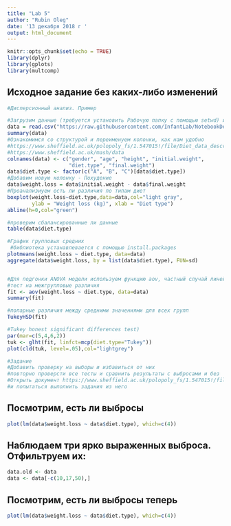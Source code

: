 ```yaml
---
title: "Lab 5"
author: "Rubin Oleg"
date: '13 декабря 2018 г '
output: html_document
---
```


```r
knitr::opts_chunk$set(echo = TRUE)
library(dplyr)
library(gplots)
library(multcomp)
```


## Исходное задание без каких-либо изменений

```r
#Дисперсионный анализ. Пример

#Загрузим данные (требуется установить Рабочую папку с помощью setwd) или указать полный путь
data = read.csv("https://raw.githubusercontent.com/InfantLab/NotebookDemos/master/diet.csv",row.names=1)
summary(data)
#Ознакомимся со структурой и переименуем колонки, как нам удобно
#https://www.sheffield.ac.uk/polopoly_fs/1.547015!/file/Diet_data_description.docx
#https://www.sheffield.ac.uk/mash/data
colnames(data) <- c("gender", "age", "height", "initial.weight", 
                    "diet.type", "final.weight")
data$diet.type <- factor(c("A", "B", "C")[data$diet.type])
#Добавим новую колонку - Похудение
data$weight.loss = data$initial.weight - data$final.weight
#Проанализиуем есть ли различия по типам диет
boxplot(weight.loss~diet.type,data=data,col="light gray",
        ylab = "Weight loss (kg)", xlab = "Diet type")
abline(h=0,col="green")

#проверим сбалансированные ли данные
table(data$diet.type)

#График групповых средних
 #библиотека устанавлевается с помощью install.packages
plotmeans(weight.loss ~ diet.type, data=data)
aggregate(data$weight.loss, by = list(data$diet.type), FUN=sd)


#Для подгонки ANOVA модели используем функцию aov, частный случай линейной модели lm
#тест на межгрупповые различия
fit <- aov(weight.loss ~ diet.type, data=data)
summary(fit)

#попарные различия между средними значениями для всех групп
TukeyHSD(fit)

#Tukey honest significant differences test)
par(mar=c(5,4,6,2))
tuk <- glht(fit, linfct=mcp(diet.type="Tukey"))
plot(cld(tuk, level=.05),col="lightgrey")

#Задание
#Добавить проверку на выборы и избавиться от них
#повторно проверсти все тесты и сравнить результаты с выбросами и без
#Открыть документ https://www.sheffield.ac.uk/polopoly_fs/1.547015!/file/Diet_data_description.docx
#и попытаться выполнить задания из него

```

## Посмотрим, есть ли выбросы

```r
plot(lm(data$weight.loss ~ data$diet.type), which=c(4))
```

## Наблюдаем три ярко выраженных выброса. Отфильтруем их:

```r
data.old <- data
data <- data[-c(10,17,50),]
```

## Посмотрим, есть ли выбросы теперь

```r
plot(lm(data$weight.loss ~ data$diet.type), which=c(4))
```

